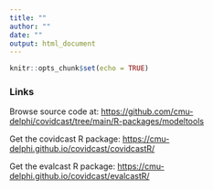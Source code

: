```yaml
---
title: ""
author: ""
date: ""
output: html_document
---
```


```r
knitr::opts_chunk$set(echo = TRUE)
```


### Links

Browse source code at:
[https://github.com/cmu-delphi/covidcast/tree/main/R-packages/modeltools](https://github.com/cmu-delphi/covidcast/tree/main/R-packages/modeltools)

Get the covidcast R package:
[https://cmu-delphi.github.io/covidcast/covidcastR/](https://cmu-delphi.github.io/covidcast/covidcastR/)

Get the evalcast R package:
[https://cmu-delphi.github.io/covidcast/evalcastR/](https://cmu-delphi.github.io/covidcast/evalcastR/)
